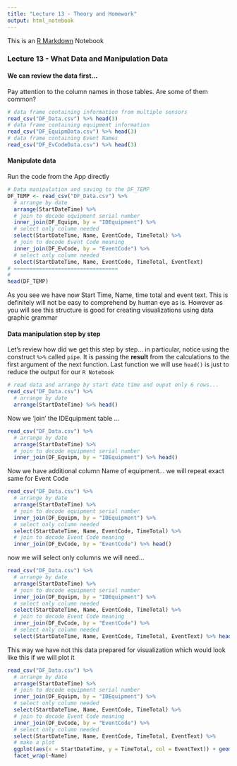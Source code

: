 ```yaml
---
title: "Lecture 13 - Theory and Homework"
output: html_notebook
---
```


This is an [R Markdown](http://rmarkdown.rstudio.com) Notebook

### Lecture 13 - What Data and Manipulation Data

#### We can review the data first...

Pay attention to the column names in those tables. Are some of them common?

```r
# data frame containing information from multiple sensors
read_csv("DF_Data.csv") %>% head(3)
# data frame containing equipment information
read_csv("DF_EquipmData.csv") %>% head(3)
# data frame containing Event Names
read_csv("DF_EvCodeData.csv") %>% head(3)
```

#### Manipulate data

Run the code from the App directly

```r
# Data manipulation and saving to the DF_TEMP
DF_TEMP <- read_csv("DF_Data.csv") %>% 
  # arrange by date 
  arrange(StartDateTime) %>% 
  # join to decode equipment serial number
  inner_join(DF_Equipm, by = "IDEquipment") %>% 
  # select only column needed
  select(StartDateTime, Name, EventCode, TimeTotal) %>% 
  # join to decode Event Code meaning
  inner_join(DF_EvCode, by = "EventCode") %>% 
  # select only column needed
  select(StartDateTime, Name, EventCode, TimeTotal, EventText)
# ================================= 
# 
head(DF_TEMP)
```

As you see we have now Start Time, Name, time total and event text. This is definitely will not be easy to comprehend by human eye as is. However as you will see this structure is good for creating visualizations using data graphic grammar

#### Data manipulation step by step

Let's review how did we get this step by step... in particular, notice using the construct `%>%` called `pipe`. It is passing the **result** from the calculations to the first argument of the next function. Last function we will use `head()` is just to reduce the output for our `R Notebook`

```r
# read data and arrange by start date time and ouput only 6 rows...
read_csv("DF_Data.csv") %>% 
  # arrange by date 
  arrange(StartDateTime) %>% head()
```

Now we 'join' the IDEquipment table ...

```r
read_csv("DF_Data.csv") %>% 
  # arrange by date 
  arrange(StartDateTime) %>% 
  # join to decode equipment serial number
  inner_join(DF_Equipm, by = "IDEquipment") %>% head()
```

Now we have additional column Name of equipment... we will repeat exact same for Event Code

```r
read_csv("DF_Data.csv") %>% 
  # arrange by date 
  arrange(StartDateTime) %>% 
  # join to decode equipment serial number
  inner_join(DF_Equipm, by = "IDEquipment") %>% 
  # select only column needed
  select(StartDateTime, Name, EventCode, TimeTotal) %>% 
  # join to decode Event Code meaning
  inner_join(DF_EvCode, by = "EventCode") %>% head()
```

now we will select only columns we will need...

```r
read_csv("DF_Data.csv") %>% 
  # arrange by date 
  arrange(StartDateTime) %>% 
  # join to decode equipment serial number
  inner_join(DF_Equipm, by = "IDEquipment") %>% 
  # select only column needed
  select(StartDateTime, Name, EventCode, TimeTotal) %>% 
  # join to decode Event Code meaning
  inner_join(DF_EvCode, by = "EventCode") %>% 
  # select only column needed
  select(StartDateTime, Name, EventCode, TimeTotal, EventText) %>% head()
```

This way we have not this data prepared for visualization which would look like this if we will plot it

```r
read_csv("DF_Data.csv") %>% 
  # arrange by date 
  arrange(StartDateTime) %>% 
  # join to decode equipment serial number
  inner_join(DF_Equipm, by = "IDEquipment") %>% 
  # select only column needed
  select(StartDateTime, Name, EventCode, TimeTotal) %>% 
  # join to decode Event Code meaning
  inner_join(DF_EvCode, by = "EventCode") %>% 
  # select only column needed
  select(StartDateTime, Name, EventCode, TimeTotal, EventText) %>% 
  # make a plot
  ggplot(aes(x = StartDateTime, y = TimeTotal, col = EventText)) + geom_point()+
  facet_wrap(~Name)
```


